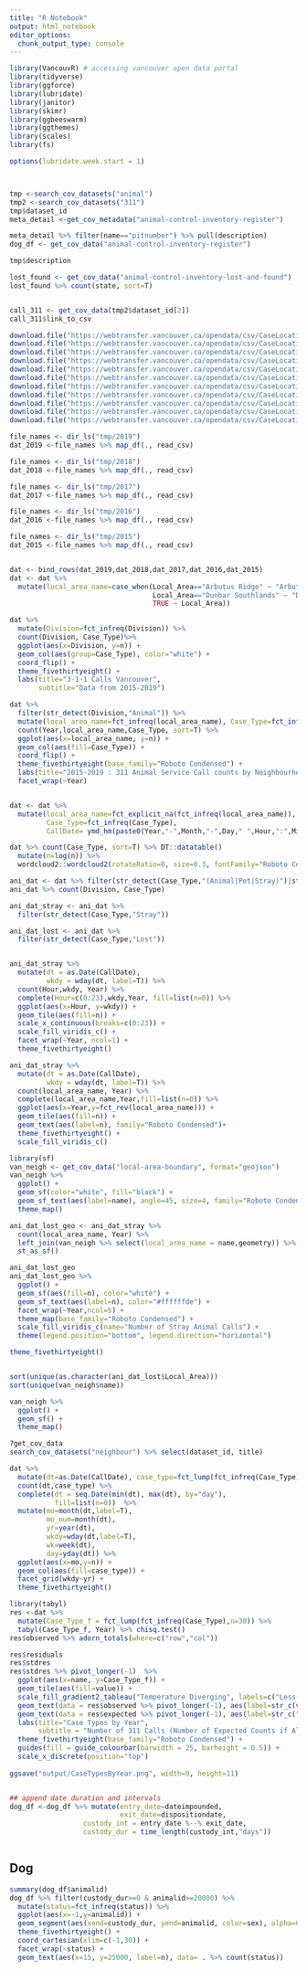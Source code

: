 ```yaml
---
title: "R Notebook"
output: html_notebook
editor_options: 
  chunk_output_type: console
---
```



```r

library(VancouvR) # accessing vancouver open data portal
library(tidyverse)
library(ggforce)
library(lubridate)
library(janitor)
library(skimr)
library(ggbeeswarm)
library(ggthemes)
library(scales)
library(fs)

options(lubridate.week.start = 1)



tmp <-search_cov_datasets("animal")
tmp2 <-search_cov_datasets("311")
tmp$dataset_id
meta_detail <-get_cov_metadata("animal-control-inventory-register")

meta_detail %>% filter(name=="pitnumber") %>% pull(description)
dog_df <- get_cov_data("animal-control-inventory-register") 

tmp$description

lost_found <- get_cov_data("animal-control-inventory-lost-and-found")
lost_found %>% count(state, sort=T)


call_311 <- get_cov_data(tmp2$dataset_id[2])
call_311$link_to_csv

download.file("https://webtransfer.vancouver.ca/opendata/csv/CaseLocationsDetails_2019_CSV.zip","tmp/2019.zip")
download.file("https://webtransfer.vancouver.ca/opendata/csv/CaseLocationsDetails_2018_CSV.zip","tmp/2018.zip")
download.file("https://webtransfer.vancouver.ca/opendata/csv/CaseLocationsDetails_2017_CSV.zip","tmp/2017.zip")
download.file("https://webtransfer.vancouver.ca/opendata/csv/CaseLocationsDetails_2016_CSV.zip","tmp/2016.zip")
download.file("https://webtransfer.vancouver.ca/opendata/csv/CaseLocationsDetails_2015_CSV.zip","tmp/2015.zip")
download.file("https://webtransfer.vancouver.ca/opendata/csv/CaseLocationsDetails_2014_CSV.zip","tmp/2014.zip")
download.file("https://webtransfer.vancouver.ca/opendata/csv/CaseLocationsDetails_2013_CSV.zip","tmp/2013.zip")
download.file("https://webtransfer.vancouver.ca/opendata/csv/CaseLocationsDetails_2012_CSV.zip","tmp/2012.zip")
download.file("https://webtransfer.vancouver.ca/opendata/csv/CaseLocationsDetails_2011_CSV.zip","tmp/2011.zip")
download.file("https://webtransfer.vancouver.ca/opendata/csv/CaseLocationsDetails_2010_CSV.zip","tmp/2010.zip")
download.file("https://webtransfer.vancouver.ca/opendata/csv/CaseLocationsDetails_2009_CSV.zip","tmp/2009.zip")

file_names <- dir_ls("tmp/2019")
dat_2019 <-file_names %>% map_df(., read_csv)

file_names <- dir_ls("tmp/2018")
dat_2018 <-file_names %>% map_df(., read_csv)

file_names <- dir_ls("tmp/2017")
dat_2017 <-file_names %>% map_df(., read_csv)

file_names <- dir_ls("tmp/2016")
dat_2016 <-file_names %>% map_df(., read_csv)

file_names <- dir_ls("tmp/2015")
dat_2015 <-file_names %>% map_df(., read_csv)


dat <- bind_rows(dat_2019,dat_2018,dat_2017,dat_2016,dat_2015)
dat <- dat %>% 
  mutate(local_area_name=case_when(Local_Area=="Arbutus Ridge" ~ "Arbutus-Ridge",
                                   Local_Area=="Dunbar Southlands" ~ "Dunbar-Southlands",
                                   TRUE ~ Local_Area))

dat %>%
  mutate(Division=fct_infreq(Division)) %>%
  count(Division, Case_Type)%>%
  ggplot(aes(x=Division, y=n)) +
  geom_col(aes(group=Case_Type), color="white") +
  coord_flip() +
  theme_fivethirtyeight() +
  labs(title="3-1-1 Calls Vancouver",
       subtitle="Data from 2015-2019")

dat %>%
  filter(str_detect(Division,"Animal")) %>%
  mutate(local_area_name=fct_infreq(local_area_name), Case_Type=fct_infreq(Case_Type)) %>%
  count(Year,local_area_name,Case_Type, sort=T) %>%
  ggplot(aes(x=local_area_name, y=n)) +
  geom_col(aes(fill=Case_Type)) +
  coord_flip() +
  theme_fivethirtyeight(base_family="Roboto Condensed") +
  labs(title="2015-2019 : 311 Animal Service Call counts by Neighbourhood") +
  facet_wrap(~Year)


dat <- dat %>%
  mutate(local_area_name=fct_explicit_na(fct_infreq(local_area_name)),
         Case_Type=fct_infreq(Case_Type),
         CallDate= ymd_hm(paste0(Year,"-",Month,"-",Day," ",Hour,":",Minute)))

dat %>% count(Case_Type, sort=T) %>% DT::datatable()
  mutate(n=log(n)) %>%
  wordcloud2::wordcloud2(rotateRatio=0, size=0.3, fontFamily="Roboto Condensed")

ani_dat <- dat %>% filter(str_detect(Case_Type,"(Animal|Pet|Stray)")|str_detect(Division,"Animal"))
ani_dat %>% count(Division, Case_Type)

ani_dat_stray <- ani_dat %>%
  filter(str_detect(Case_Type,"Stray"))

ani_dat_lost <- ani_dat %>%
  filter(str_detect(Case_Type,"Lost"))


ani_dat_stray %>%
  mutate(dt = as.Date(CallDate),
         wkdy = wday(dt, label=T)) %>%
  count(Hour,wkdy, Year) %>%
  complete(Hour=c(0:23),wkdy,Year, fill=list(n=0)) %>%
  ggplot(aes(x=Hour, y=wkdy)) +
  geom_tile(aes(fill=n)) +
  scale_x_continuous(breaks=c(0:23)) +
  scale_fill_viridis_c() +
  facet_wrap(~Year, ncol=1) +
  theme_fivethirtyeight()

ani_dat_stray %>%
  mutate(dt = as.Date(CallDate),
         wkdy = wday(dt, label=T)) %>%
  count(local_area_name, Year) %>%
  complete(local_area_name,Year,fill=list(n=0)) %>%
  ggplot(aes(x=Year,y=fct_rev(local_area_name))) +
  geom_tile(aes(fill=n)) +
  geom_text(aes(label=n), family="Roboto Condensed")+
  theme_fivethirtyeight() +
  scale_fill_viridis_c() 

library(sf)
van_neigh <- get_cov_data("local-area-boundary", format="geojson")
van_neigh %>%
  ggplot() +
  geom_sf(color="white", fill="black") +
  geom_sf_text(aes(label=name), angle=45, size=4, family="Roboto Condensed", color="white") +
  theme_map()

ani_dat_lost_geo <- ani_dat_stray %>%
  count(local_area_name, Year) %>%
  left_join(van_neigh %>% select(local_area_name = name,geometry)) %>%
  st_as_sf()

ani_dat_lost_geo
ani_dat_lost_geo %>%
  ggplot() +
  geom_sf(aes(fill=n), color="white") +
  geom_sf_text(aes(label=n), color="#ffffffde") +
  facet_wrap(~Year,ncol=5) +
  theme_map(base_family="Roboto Condensed") +
  scale_fill_viridis_c(name="Number of Stray Animal Calls") +
  theme(legend.position="bottom", legend.direction="horizontal")

theme_fivethirtyeight()


sort(unique(as.character(ani_dat_lost$Local_Area)))
sort(unique(van_neigh$name))

van_neigh %>%
  ggplot() +
  geom_sf() +
  theme_map()

?get_cov_data
search_cov_datasets("neighbour") %>% select(dataset_id, title)

dat %>%
  mutate(dt=as.Date(CallDate), case_type=fct_lump(fct_infreq(Case_Type),n=18)) %>%
  count(dt,case_type) %>%
  complete(dt = seq.Date(min(dt), max(dt), by="day"),
           fill=list(n=0))  %>%
  mutate(mo=month(dt,label=T), 
         mo_num=month(dt),
         yr=year(dt), 
         wkdy=wday(dt,label=T),
         wk=week(dt),
         day=yday(dt)) %>%
  ggplot(aes(x=mo,y=n)) +
  geom_col(aes(fill=case_type)) +
  facet_grid(wkdy~yr) +
  theme_fivethirtyeight()

library(tabyl)
res <-dat %>% 
  mutate(Case_Type_f = fct_lump(fct_infreq(Case_Type),n=30)) %>%
  tabyl(Case_Type_f, Year) %>% chisq.test()  
res$observed %>% adorn_totals(where=c("row","col"))

res$residuals
res$stdres
res$stdres %>% pivot_longer(-1)  %>%
  ggplot(aes(x=name, y=Case_Type_f)) +
  geom_tile(aes(fill=value)) +
  scale_fill_gradient2_tableau("Temperature Diverging", labels=c("Less than expected","Expected","More than Expected"), breaks=c(-50,0,50)) +
  geom_text(data = res$observed %>% pivot_longer(-1), aes(label=str_c(value," ")), hjust=1, size=3, color="#000000ee", fontface="bold") +
  geom_text(data = res$expected %>% pivot_longer(-1), aes(label=str_c("(",round(value),")")), hjust=0, size=3, color="#000000ae") +
  labs(title="Case Types by Year",
       subtitle = "Number of 311 Calls (Number of Expected Counts if All Years are the same)") +
  theme_fivethirtyeight(base_family="Roboto Condensed") +
  guides(fill = guide_colourbar(barwidth = 25, barheight = 0.5)) +
  scale_x_discrete(position="top")
  
ggsave("output/CaseTypesByYear.png", width=9, height=11)


## append date duration and intervals
dog_df <-dog_df %>% mutate(entry_date=dateimpounded,
                           exit_date=dispositiondate,
                  custody_int = entry_date %--% exit_date,
                  custody_dur = time_length(custody_int,"days"))



```

## Dog 

```r

summary(dog_df$animalid)
dog_df %>% filter(custody_dur>=0 & animalid>=20000) %>% 
  mutate(status=fct_infreq(status)) %>%
  ggplot(aes(x=-1,y=animalid)) +
  geom_segment(aes(xend=custody_dur, yend=animalid, color=sex), alpha=0.3, size=0.1) +
  theme_fivethirtyeight() +
  coord_cartesian(xlim=c(-1,30)) +
  facet_wrap(~status) +
  geom_text(aes(x=15, y=25000, label=n), data= . %>% count(status))
  



```


